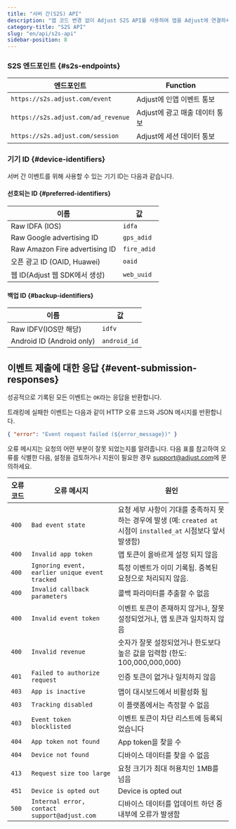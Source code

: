 ```yaml
---
title: "서버 간(S2S) API"
description: "앱 코드 변경 없이 Adjust S2S API를 사용하여 앱을 Adjust에 연결하세요."
category-title: "S2S API"
slug: "en/api/s2s-api"
sidebar-position: 8
---
```

### S2S 엔드포인트 \{\#s2s\-endpoints\}

|                엔드포인트                |       Function       |
|-------------------------------------|----------------------|
| `https://s2s.adjust.com/event`      | Adjust에 인앱 이벤트 통보    |
| `https://s2s.adjust.com/ad_revenue` | Adjust에 광고 매출 데이터 통보 |
| `https://s2s.adjust.com/session`    | Adjust에 세션 데이터 통보    |

### 기기 ID \{\#device\-identifiers\}

서버 간 이벤트를 위해 사용할 수 있는 기기 ID는 다음과 같습니다.

#### 선호되는 ID \{\#preferred\-identifiers\}

|               이름               |      값      |
|--------------------------------|-------------|
| Raw IDFA \(IOS\)             | `idfa`      |
| Raw Google advertising ID      | `gps_adid`  |
| Raw Amazon Fire advertising ID | `fire_adid` |
| 오픈 광고 ID \(OAID, Huawei\)    | `oaid`      |
| 웹 ID\(Adjust 웹 SDK에서 생성\)    | `web_uuid`  |

#### 백업 ID \{\#backup\-identifiers\}

|              이름               |      값       |
|-------------------------------|--------------|
| Raw IDFV\(IOS만 해당\)         | `idfv`       |
| Android ID \(Android only\) | `android_id` |

이벤트 제출에 대한 응답 \{\#event\-submission\-responses\}
-----------------------------------------------------

성공적으로 기록된 모든 이벤트는 `OK`라는 응답을 반환합니다. 

트래킹에 실패한 이벤트는 다음과 같이 HTTP 오류 코드와 JSON 메시지를 반환합니다.
<codeblock title="오류 응답"> 

```json
{ "error": "Event request failed (${error_message})" }
```

</CodeBlock> 

오류 메시지는 요청의 어떤 부분이 잘못 되었는지를 알려줍니다. 다음 표를 참고하여 오류를 식별한 다음, 설정을 검토하거나 지원이 필요한 경우 [support@adjust.com](mailto:support@adjust.com)에 문의하세요.

| 오류 코드 |                     오류 메시지                     |                                         원인                                         |
|-------|------------------------------------------------|------------------------------------------------------------------------------------|
| `400` | `Bad event state`                              | 요청 세부 사항이 기대를 충족하지 못하는 경우에 발생 \(예: `created at` 시점이 `installed_at` 시점보다 앞서 발생함\) |
| `400` | `Invalid app token`                            | 앱 토큰이 올바르게 설정 되지 않음                                                                |
| `400` | `Ignoring event, earlier unique event tracked` | 특정 이벤트가 이미 기록됨. 중복된 요청으로 처리되지 않음.                                                  |
| `400` | `Invalid callback parameters`                  | 콜백 파라미터를 추출할 수 없음                                                                  |
| `400` | `Invalid event token`                          | 이벤트 토큰이 존재하지 않거나, 잘못 설정되었거나, 앱 토큰과 일치하지 않음                                         |
| `400` | `Invalid revenue`                              | 숫자가 잘못 설정되었거나 한도보다 높은 값을 입력함 \(한도: 100,000,000,000\)                             |
| `401` | `Failed to authorize request`                  | 인증 토큰이 없거나 일치하지 않음                                                                 |
| `403` | `App is inactive`                              | 앱이 대시보드에서 비활성화 됨                                                                   |
| `403` | `Tracking disabled`                            | 이 플랫폼에서는 측정할 수 없음                                                                  |
| `403` | `Event token blocklisted`                      | 이벤트 토큰이 차단 리스트에 등록되었습니다                                                            |
| `404` | `App token not found`                          | App token을 찾을 수                                                                    |
| `404` | `Device not found`                             | 디바이스 데이터를 찾을 수 없음                                                                  |
| `413` | `Request size too large`                       | 요청 크기가 최대 허용치인 1MB를 넘음                                                             |
| `451` | `Device is opted out`                          | Device is opted out                                                                |
| `500` | `Internal error, contact support@adjust.com`   | 디바이스 데이터를 업데이트 하던 중 내부에 오류가 발생함                                                    |

